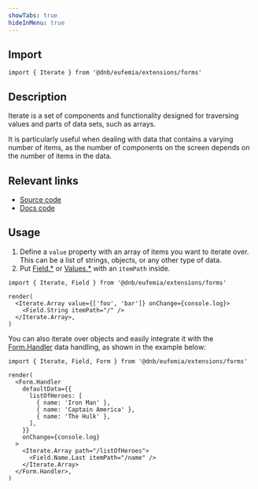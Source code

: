 ```yaml
---
showTabs: true
hideInMenu: true
---
```


## Import

```tsx
import { Iterate } from '@dnb/eufemia/extensions/forms'
```

## Description

Iterate is a set of components and functionality designed for traversing values and parts of data sets, such as arrays.

It is particularly useful when dealing with data that contains a varying number of items, as the number of components on the screen depends on the number of items in the data.

## Relevant links

- [Source code](https://github.com/dnbexperience/eufemia/tree/main/packages/dnb-eufemia/src/extensions/forms/Iterate)
- [Docs code](https://github.com/dnbexperience/eufemia/tree/main/packages/dnb-design-system-portal/src/docs/uilib/extensions/forms/Iterate)

## Usage

1. Define a `value` property with an array of items you want to iterate over. This can be a list of strings, objects, or any other type of data.
2. Put [Field.\*](/uilib/extensions/forms/all-fields/) or [Values.\*](/uilib/extensions/forms/Value/) with an `itemPath` inside.

```tsx
import { Iterate, Field } from '@dnb/eufemia/extensions/forms'

render(
  <Iterate.Array value={['foo', 'bar']} onChange={console.log}>
    <Field.String itemPath="/" />
  </Iterate.Array>,
)
```

You can also iterate over objects and easily integrate it with the [Form.Handler](/uilib/extensions/forms/Form/Handler) data handling, as shown in the example below:

```tsx
import { Iterate, Field, Form } from '@dnb/eufemia/extensions/forms'

render(
  <Form.Handler
    defaultData={{
      listOfHeroes: [
        { name: 'Iron Man' },
        { name: 'Captain America' },
        { name: 'The Hulk' },
      ],
    }}
    onChange={console.log}
  >
    <Iterate.Array path="/listOfHeroes">
      <Field.Name.Last itemPath="/name" />
    </Iterate.Array>
  </Form.Handler>,
)
```
